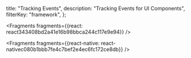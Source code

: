   title: "Tracking Events",
  description: "Tracking Events for UI Components",
  filterKey: "framework",
};






<Fragments fragments={{react: react343408bd2a41e16b98bbca244c117e9e94}} />



<Fragments fragments={{react-native: react-nativec080b1bbb7fe4c7bef2e4ec6fc172ce8db}} />
